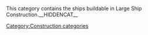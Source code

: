 This category contains the ships buildable in Large Ship Construction.__HIDDENCAT__[[Category:Construction categories]]